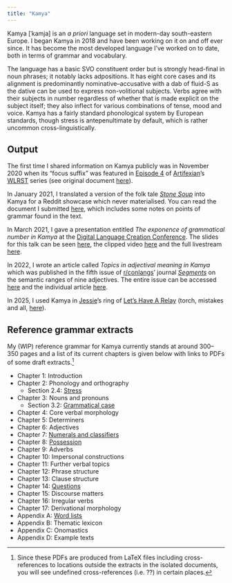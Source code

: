 ```yaml
---
title: "Kamya"
---
```


Kamya [ˈkamja] is an *a priori* language set in modern-day south-eastern Europe. I began Kamya in 2018 and have been working on it on and off ever since. It has become the most developed language I've worked on to date, both in terms of grammar and vocabulary.

The language has a basic SVO constituent order but is strongly head-final in noun phrases; it notably lacks adpositions. It has eight core cases and its alignment is predominantly nominative--accusative with a dab of fluid-S as the dative can be used to express non-volitional subjects. Verbs agree with their subjects in number regardless of whether that is made explicit on the subject itself; they also inflect for various combinations of tense, mood and voice. Kamya has a fairly standard phonological system by European standards, though stress is antepenultimate by default, which is rather uncommon cross-linguistically.

## Output

The first time I shared information on Kamya publicly was in November 2020 when its "focus suffix" was featured in [Episode 4](https://www.youtube.com/watch?v=MyU7XsDCIc8&t=122s) of [Artifexian](https://www.youtube.com/channel/UCeh-pJYRZTBJDXMNZeWSUVA)'s [WLRST](https://youtube.com/playlist?list=PLduA6tsl3gyjAoPbTEXUlhIlOVFSG7LMs) series (see original document [here](../files/kamya-wlrst-2020.pdf)).

In January 2021, I translated a version of the folk tale [*Stone Soup*](https://en.wikipedia.org/wiki/Stone_Soup) into Kamya for a Reddit showcase which never materialised. You can read the document I submitted [here](../files/kamya-reddit-showcase-2021.pdf), which includes some notes on points of grammar found in the text.

In March 2021, I gave a presentation entitled *The exponence of grammatical number in Kamya* at the [Digital Language Creation Conference](https://conlang.org/language-creation-conference/dlcc-2021/). The slides for this talk can be seen [here](../files/kamya-dlcc-2021.pdf), the clipped video [here](https://www.youtube.com/watch?v=NEINfK5rmO4) and the full livestream [here](https://www.youtube.com/watch?v=Q7u-bB_gUeM&t=10065s).

In 2022, I wrote an article called *Topics in adjectival meaning in Kamya* which was published in the fifth issue of [r/conlangs](https://www.reddit.com/r/conlangs/)' journal [*Segments*](https://www.reddit.com/r/conlangs/wiki/meta/segments) on the semantic ranges of nine adjectives. The entire issue can be accessed [here](https://www.reddit.com/r/conlangs/comments/ug4vob/segments_a_journal_of_constructed_languages_issue/) and the individual article [here](../files/kamya-segments-adjectives-2022.pdf).

In 2025, I used Kamya in [Jessie](https://www.quothalinguist.com/)'s ring of [Let's Have A Relay](https://www.youtube.com/live/uX3QSI80raY) (torch, mistakes and all, [here](../files/kamya-lhar-2025.pdf)).

## Reference grammar extracts

My (WIP) reference grammar for Kamya currently stands at around 300--350 pages and a list of its current chapters is given below with links to PDFs of some draft extracts.[^1]

* Chapter 1: Introduction
* Chapter 2: Phonology and orthography
  * Section 2.4: [Stress](../files/kamya-stress.pdf)
* Chapter 3: Nouns and pronouns
  * Section 3.2: [Grammatical case](../files/kamya-case.pdf)
* Chapter 4: Core verbal morphology
* Chapter 5: Determiners
* Chapter 6: Adjectives
* Chapter 7: [Numerals and classifiers](../files/kamya-numerals.pdf)
* Chapter 8: [Possession](../files/kamya-possession.pdf)
* Chapter 9: Adverbs
* Chapter 10: Impersonal constructions
* Chapter 11: Further verbal topics
* Chapter 12: Phrase structure
* Chapter 13: Clause structure
* Chapter 14: [Questions](../files/kamya-questions.pdf)
* Chapter 15: Discourse matters
* Chapter 16: Irregular verbs
* Chapter 17: Derivational morphology
* Appendix A: [Word lists](../files/kamya-word-lists.pdf)
* Appendix B: Thematic lexicon
* Appendix C: Onomastics
* Appendix D: Example texts

[^1]: Since these PDFs are produced from LaTeX files including cross-references to locations outside the extracts in the isolated documents, you will see undefined cross-references (i.e. ??) in certain places.
